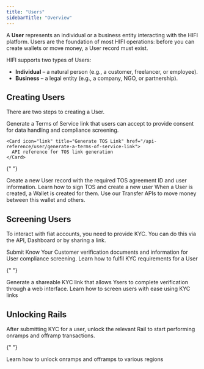 ```yaml
---
title: "Users"
sidebarTitle: "Overview"
---
```


A **User** represents an individual or a business entity interacting with the HIFI platform.
Users are the foundation of most HIFI operations: before you can create wallets or move money, a User record must exist.

HIFI supports two types of Users:

- **Individual** – a natural person (e.g., a customer, freelancer, or employee).
- **Business** – a legal entity (e.g., a company, NGO, or partnership).

## Creating Users

There are two steps to creating a User.

<AccordionGroup>
  <Accordion title="Sign TOS">
    Generate a Terms of Service link that users can accept to provide consent for data handling and compliance screening.
    
    <Card icon="link" title="Generate TOS Link" href="/api-reference/user/generate-a-terms-of-service-link">
      API reference for TOS link generation
    </Card>
  </Accordion>

{" "}

<Accordion title="Create User">
  Create a new User record with the required TOS agreement ID and user
  information.
  <Card icon="code" title="Create a user" href="/guides/screen/create-a-user">
    Learn how to sign TOS and create a new user
  </Card>
</Accordion>

</AccordionGroup>

<Note>
  When a User is created, a Wallet is created for them. Use our Transfer APIs to
  move money between this wallet and others.
</Note>

## Screening Users

To interact with fiat accounts, you need to provide KYC. You can do this via the API, Dashboard or by sharing a link.

<AccordionGroup>

<Accordion title="Submit KYC">
  Submit Know Your Customer verification documents and information for User
  compliance screening.
  <Card icon="code" title="Submit KYC" href="/guides/screen/submit-kyc">
    Learn how to fulfil KYC requirements for a User
  </Card>
</Accordion>

{" "}

<Accordion title="Share KYC Link">
  Generate a shareable KYC link that allows Ysers to complete verification
  through a web interface.
  <Card icon="link" title="Use KYC Link" href="/guides/screen/use-kyc-link">
    Learn how to screen users with ease using KYC links
  </Card>
</Accordion>

</AccordionGroup>

## Unlocking Rails

After submitting KYC for a user, unlock the relevant Rail to start performing onramps and offramp transactions.

{" "}

<Card icon="unlock" title="Rails" href="/docs/rails">
  Learn how to unlock onramps and offramps to various regions
</Card>
